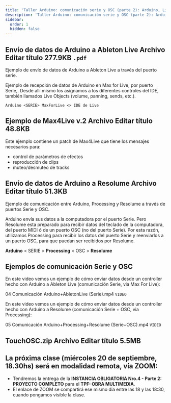 ```yaml
---
title: 'Taller Arduino: comunicación serie y OSC (parte 2): Arduino, Live y Resolume'
description: 'Taller Arduino: comunicación serie y OSC (parte 2): Arduino, Live y Resolume'
sidebar:
  order: 1
  hidden: false
---
```



## Envío de datos de Arduino a Ableton Live Archivo Editar título 277.9KB `.pdf`

Ejemplo de envío de datos de Arduino a Ableton Live a través del puerto serie.

Ejemplo de recepción de datos de Arduino en Max for Live, por puerto Serie,. Desde allí mismo los asignamos a los diferentes controles del IDE, también llamados Live Objects (volume, panning, sends, etc.).

```
Arduino <SERIE> MaxForLive <> IDE de Live
```

## Ejemplo de Max4Live v.2 Archivo Editar título 48.8KB

Este ejemplo contiene un patch de Max4Live que tiene los mensajes necesarios para:

- control de parámetros de efectos
- reproducción de clips
- muteo/desmuteo de tracks

## Envío de datos de Arduino a Resolume Archivo Editar título 51.3KB

Ejemplo de comunicación entre Arduino, Processing y Resolume a través de puertos Serie y OSC.

Arduino envía sus datos a la computadora por el puerto Serie. Pero Resolume esta preparado para recibir datos del teclado de  la computadora, del puerto MIDI ó de un puerto OSC (no del puerto Serie). Por esta razón, utilizamos Processing para recibir los datos del puerto Serie y reenviarlos a un puerto OSC, para que puedan ser recibidos por Resolume.

**Arduino** < SERIE > **Processing** < OSC > **Resolume**

## Ejemplos de comunicación Serie y OSC

En este video vemos un ejemplo de cómo enviar datos desde un controller hecho con Arduino a Ableton Live (comunicación Serie, via Max For Live):

04 Comunicación Arduino+AbletonLive (Serie).mp4 `VIDEO`

En este video vemos un ejemplo de cómo enviar datos desde un controller hecho con Arduino a Resolume (comunicación Serie + OSC, via Processing):

05 Comunicación Arduino+Processing+Resolume (Serie+OSC).mp4 `VIDEO`

## TouchOSC.zip Archivo Editar título 5.5MB

## La próxima clase (miércoles 20 de septiembre, 18.30hs) será en modalidad remota, vía ZOOM:

- Tendremos la entrega de la **INSTANCIA OBLIGATORIA Nro.4 - Parte 2: PROYECTO COMPLETO** para el **TPF: OBRA MULTIMEDIA**.
- El enlace de ZOOM se compartirá ese mismo dia entre las 18 y las 18:30, cuando pongamos visible la clase.

